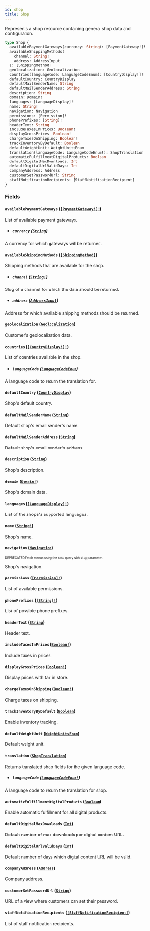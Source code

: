 ```yaml
---
id: shop
title: Shop
---
```


Represents a shop resource containing general shop data and configuration.

```graphql
type Shop {
  availablePaymentGateways(currency: String): [PaymentGateway!]!
  availableShippingMethods(
    channel: String!
    address: AddressInput
  ): [ShippingMethod]
  geolocalization: Geolocalization
  countries(languageCode: LanguageCodeEnum): [CountryDisplay!]!
  defaultCountry: CountryDisplay
  defaultMailSenderName: String
  defaultMailSenderAddress: String
  description: String
  domain: Domain!
  languages: [LanguageDisplay]!
  name: String!
  navigation: Navigation
  permissions: [Permission]!
  phonePrefixes: [String]!
  headerText: String
  includeTaxesInPrices: Boolean!
  displayGrossPrices: Boolean!
  chargeTaxesOnShipping: Boolean!
  trackInventoryByDefault: Boolean
  defaultWeightUnit: WeightUnitsEnum
  translation(languageCode: LanguageCodeEnum!): ShopTranslation
  automaticFulfillmentDigitalProducts: Boolean
  defaultDigitalMaxDownloads: Int
  defaultDigitalUrlValidDays: Int
  companyAddress: Address
  customerSetPasswordUrl: String
  staffNotificationRecipients: [StaffNotificationRecipient]
}
```

### Fields

#### `availablePaymentGateways` ([`[PaymentGateway!]!`](/developer/api-reference/objects/payment-gateway.mdx))

List of available payment gateways.

- ##### `currency` ([`String`](/developer/api-reference/scalars/string.mdx))

A currency for which gateways will be returned.

#### `availableShippingMethods` ([`[ShippingMethod]`](/developer/api-reference/objects/shipping-method.mdx))

Shipping methods that are available for the shop.

- ##### `channel` ([`String!`](/developer/api-reference/scalars/string.mdx))

Slug of a channel for which the data should be returned.

- ##### `address` ([`AddressInput`](/developer/api-reference/inputs/address-input.mdx))

Address for which available shipping methods should be returned.

#### `geolocalization` ([`Geolocalization`](/developer/api-reference/objects/geolocalization.mdx))

Customer's geolocalization data.

#### `countries` ([`[CountryDisplay!]!`](/developer/api-reference/objects/country-display.mdx))

List of countries available in the shop.

- ##### `languageCode` ([`LanguageCodeEnum`](/developer/api-reference/enums/language-code-enum.mdx))

A language code to return the translation for.

#### `defaultCountry` ([`CountryDisplay`](/developer/api-reference/objects/country-display.mdx))

Shop's default country.

#### `defaultMailSenderName` ([`String`](/developer/api-reference/scalars/string.mdx))

Default shop's email sender's name.

#### `defaultMailSenderAddress` ([`String`](/developer/api-reference/scalars/string.mdx))

Default shop's email sender's address.

#### `description` ([`String`](/developer/api-reference/scalars/string.mdx))

Shop's description.

#### `domain` ([`Domain!`](/developer/api-reference/objects/domain.mdx))

Shop's domain data.

#### `languages` ([`[LanguageDisplay]!`](/developer/api-reference/objects/language-display.mdx))

List of the shops's supported languages.

#### `name` ([`String!`](/developer/api-reference/scalars/string.mdx))

Shop's name.

#### `navigation` ([`Navigation`](/developer/api-reference/objects/navigation.mdx))

<sub><sup><span className="deprecatedTag">DEPRECATED</span> Fetch menus using the `menu` query with `slug` parameter.</sup></sub>

Shop's navigation.

#### `permissions` ([`[Permission]!`](/developer/api-reference/objects/permission.mdx))

List of available permissions.

#### `phonePrefixes` ([`[String]!`](/developer/api-reference/scalars/string.mdx))

List of possible phone prefixes.

#### `headerText` ([`String`](/developer/api-reference/scalars/string.mdx))

Header text.

#### `includeTaxesInPrices` ([`Boolean!`](/developer/api-reference/scalars/boolean.mdx))

Include taxes in prices.

#### `displayGrossPrices` ([`Boolean!`](/developer/api-reference/scalars/boolean.mdx))

Display prices with tax in store.

#### `chargeTaxesOnShipping` ([`Boolean!`](/developer/api-reference/scalars/boolean.mdx))

Charge taxes on shipping.

#### `trackInventoryByDefault` ([`Boolean`](/developer/api-reference/scalars/boolean.mdx))

Enable inventory tracking.

#### `defaultWeightUnit` ([`WeightUnitsEnum`](/developer/api-reference/enums/weight-units-enum.mdx))

Default weight unit.

#### `translation` ([`ShopTranslation`](/developer/api-reference/objects/shop-translation.mdx))

Returns translated shop fields for the given language code.

- ##### `languageCode` ([`LanguageCodeEnum!`](/developer/api-reference/enums/language-code-enum.mdx))

A language code to return the translation for shop.

#### `automaticFulfillmentDigitalProducts` ([`Boolean`](/developer/api-reference/scalars/boolean.mdx))

Enable automatic fulfillment for all digital products.

#### `defaultDigitalMaxDownloads` ([`Int`](/developer/api-reference/scalars/int.mdx))

Default number of max downloads per digital content URL.

#### `defaultDigitalUrlValidDays` ([`Int`](/developer/api-reference/scalars/int.mdx))

Default number of days which digital content URL will be valid.

#### `companyAddress` ([`Address`](/developer/api-reference/objects/address.mdx))

Company address.

#### `customerSetPasswordUrl` ([`String`](/developer/api-reference/scalars/string.mdx))

URL of a view where customers can set their password.

#### `staffNotificationRecipients` ([`[StaffNotificationRecipient]`](/developer/api-reference/objects/staff-notification-recipient.mdx))

List of staff notification recipients.
